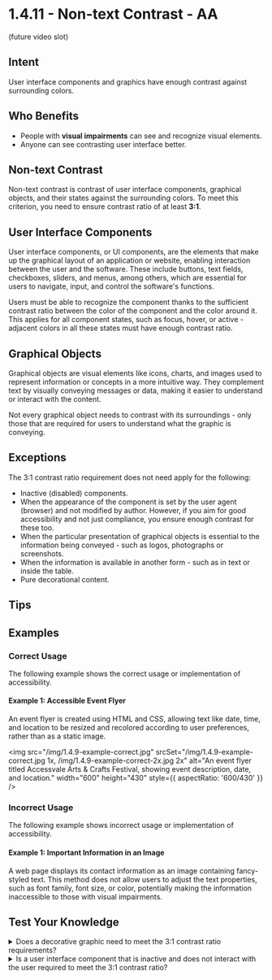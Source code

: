 # 1.4.11 - Non-text Contrast - AA

(future video slot)

## Intent

User interface components and graphics have enough contrast against surrounding colors.

## Who Benefits

- People with **visual impairments** can see and recognize visual elements.
- Anyone can see contrasting user interface better.

## Non-text Contrast

Non-text contrast is contrast of user interface components, graphical objects, and their states against the surrounding colors. To meet this criterion, you need to ensure contrast ratio of at least **3:1**.

## User Interface Components

User interface components, or UI components, are the elements that make up the graphical layout of an application or website, enabling interaction between the user and the software. These include buttons, text fields, checkboxes, sliders, and menus, among others, which are essential for users to navigate, input, and control the software's functions.

Users must be able to recognize the component thanks to the sufficient contrast ratio between the color of the component and the color around it. This applies for all component states, such as focus, hover, or active - adjacent colors in all these states must have enough contrast ratio.

## Graphical Objects

Graphical objects are visual elements like icons, charts, and images used to represent information or concepts in a more intuitive way. They complement text by visually conveying messages or data, making it easier to understand or interact with the content.

Not every graphical object needs to contrast with its surroundings - only those that are required for users to understand what the graphic is conveying.

## Exceptions

The 3:1 contrast ratio requirement does not need apply for the following:

- Inactive (disabled) components.
- When the appearance of the component is set by the user agent (browser) and not modified by author. However, if you aim for good accessibility and not just compliance, you ensure enough contrast for these too.
- When the particular presentation of graphical objects is essential to the information being conveyed - such as logos, photographs or screenshots.
- When the information is available in another form - such as in text or inside the table.
- Pure decorational content.

## Tips

## Examples

### Correct Usage

The following example shows the correct usage or implementation of accessibility.

#### Example 1: Accessible Event Flyer

An event flyer is created using HTML and CSS, allowing text like date, time, and location to be resized and recolored according to user preferences, rather than as a static image.

<img
  src="/img/1.4.9-example-correct.jpg"
  srcSet="/img/1.4.9-example-correct.jpg 1x, /img/1.4.9-example-correct-2x.jpg 2x"
  alt="An event flyer titled Accessvale Arts & Crafts Festival, showing event description, date, and location."
  width="600"
  height="430"
  style={{ aspectRatio: '600/430' }}
/>

### Incorrect Usage

The following example shows incorrect usage or implementation of accessibility.

#### Example 1: Important Information in an Image

A web page displays its contact information as an image containing fancy-styled text. This method does not allow users to adjust the text properties, such as font family, font size, or color, potentially making the information inaccessible to those with visual impairments.

## Test Your Knowledge

<details>
  <summary>
    <span>
      Does a decorative graphic need to meet the 3:1 contrast ratio requirements?
    </span>
  </summary>
  No, decorative content is not subject to this criterion.
</details>

<details>
  <summary>
    <span>
      Is a user interface component that is inactive and does not interact with the user required to meet the 3:1 contrast ratio?
    </span>
  </summary>
  No, inactive components are an exception to this criterion.
</details>